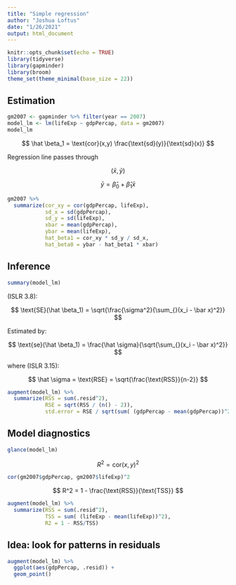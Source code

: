```yaml
---
title: "Simple regression"
author: "Joshua Loftus"
date: "1/26/2021"
output: html_document
---
```


```r
knitr::opts_chunk$set(echo = TRUE)
library(tidyverse)
library(gapminder)
library(broom)
theme_set(theme_minimal(base_size = 22))
```

## Estimation

```r
gm2007 <- gapminder %>% filter(year == 2007)
model_lm <- lm(lifeExp ~ gdpPercap, data = gm2007)
model_lm
```

$$
\hat \beta_1 = \text{cor}(x,y) \frac{\text{sd}(y)}{\text{sd}(x)}
$$

Regression line passes through

$$
(\bar x, \bar y)
$$

$$
\bar y = \hat \beta_0 + \hat \beta_1 \bar x
$$

```r
gm2007 %>%
  summarize(cor_xy = cor(gdpPercap, lifeExp),
            sd_x = sd(gdpPercap),
            sd_y = sd(lifeExp),
            xbar = mean(gdpPercap),
            ybar = mean(lifeExp),
            hat_beta1 = cor_xy * sd_y / sd_x,
            hat_beta0 = ybar - hat_beta1 * xbar)
```

## Inference

```r
summary(model_lm)
```

(ISLR 3.8):

$$
\text{SE}(\hat \beta_1) = \sqrt{\frac{\sigma^2}{\sum_{}(x_i - \bar x)^2}}
$$

Estimated by:

$$
\text{se}(\hat \beta_1) = \frac{\hat \sigma}{\sqrt{\sum_{}(x_i - \bar x)^2}}
$$

where (ISLR 3.15):

$$
\hat \sigma = \text{RSE} = \sqrt{\frac{\text{RSS}}{n-2}}
$$

```r
augment(model_lm) %>%
  summarize(RSS = sum(.resid^2),
            RSE = sqrt(RSS / (n() - 2)),
            std.error = RSE / sqrt(sum( (gdpPercap - mean(gdpPercap))^2 ))  )
```
## Model diagnostics

```r
glance(model_lm)
```
$$
R^2 = \text{cor}(x,y)^2
$$

```r
cor(gm2007$gdpPercap, gm2007$lifeExp)^2
```

$$
R^2 = 1 - \frac{\text{RSS}}{\text{TSS}}
$$


```r
augment(model_lm) %>%
  summarize(RSS = sum(.resid^2),
            TSS = sum( (lifeExp - mean(lifeExp))^2),
            R2 = 1 - RSS/TSS)
```


## Idea: look for patterns in residuals

```r
augment(model_lm) %>%
  ggplot(aes(gdpPercap, .resid)) +
  geom_point()
```


